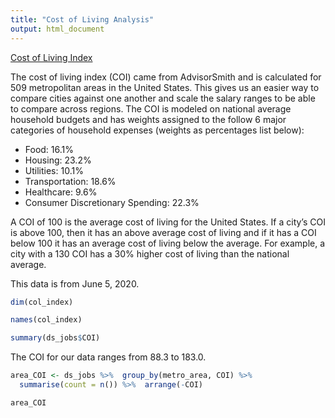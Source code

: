 ```yaml
---
title: "Cost of Living Analysis"
output: html_document
---
```


[Cost of Living Index](https://advisorsmith.com/data/coli/)

The cost of living index (COI) came from AdvisorSmith and is calculated for 509 metropolitan areas in the United States. This gives us an easier way to compare cities against one another and scale the salary ranges to be able to compare across regions. The COI is modeled on national average household budgets and has weights assigned to the follow 6 major categories of household expenses (weights as percentages list below):

* Food: 16.1%
* Housing: 23.2%
* Utilities: 10.1%
* Transportation: 18.6%
* Healthcare: 9.6%
* Consumer Discretionary Spending: 22.3%

A COI of 100 is the average cost of living for the United States. If a city's COI is above 100, then it has an above average cost of living and if it has a COI below 100 it has an average cost of living below the average. For example, a city with a 130 COI has a 30% higher cost of living than the national average. 

This data is from June 5, 2020.

```r
dim(col_index)

names(col_index)
```


```r
summary(ds_jobs$COI)
```

The COI for our data ranges from 88.3 to 183.0. 

```r
area_COI <- ds_jobs %>%  group_by(metro_area, COI) %>% 
  summarise(count = n()) %>%  arrange(-COI)

area_COI
```

